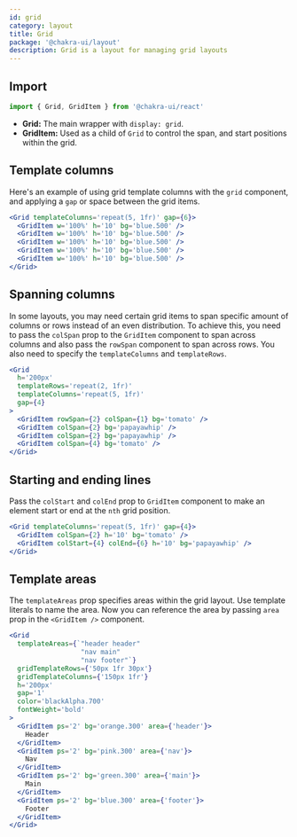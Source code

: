 ```yaml
---
id: grid
category: layout
title: Grid
package: '@chakra-ui/layout'
description: Grid is a layout for managing grid layouts
---
```


## Import

```js
import { Grid, GridItem } from '@chakra-ui/react'
```

- **Grid:** The main wrapper with `display: grid`.
- **GridItem:** Used as a child of `Grid` to control the span, and start
  positions within the grid.

## Template columns

Here's an example of using grid template columns with the `grid` component, and
applying a `gap` or space between the grid items.

```jsx
<Grid templateColumns='repeat(5, 1fr)' gap={6}>
  <GridItem w='100%' h='10' bg='blue.500' />
  <GridItem w='100%' h='10' bg='blue.500' />
  <GridItem w='100%' h='10' bg='blue.500' />
  <GridItem w='100%' h='10' bg='blue.500' />
  <GridItem w='100%' h='10' bg='blue.500' />
</Grid>
```

## Spanning columns

In some layouts, you may need certain grid items to span specific amount of
columns or rows instead of an even distribution. To achieve this, you need to
pass the `colSpan` prop to the `GridItem` component to span across columns and
also pass the `rowSpan` component to span across rows. You also need to specify
the `templateColumns` and `templateRows`.

```jsx
<Grid
  h='200px'
  templateRows='repeat(2, 1fr)'
  templateColumns='repeat(5, 1fr)'
  gap={4}
>
  <GridItem rowSpan={2} colSpan={1} bg='tomato' />
  <GridItem colSpan={2} bg='papayawhip' />
  <GridItem colSpan={2} bg='papayawhip' />
  <GridItem colSpan={4} bg='tomato' />
</Grid>
```

## Starting and ending lines

Pass the `colStart` and `colEnd` prop to `GridItem` component to make an element
start or end at the `nth` grid position.

```jsx
<Grid templateColumns='repeat(5, 1fr)' gap={4}>
  <GridItem colSpan={2} h='10' bg='tomato' />
  <GridItem colStart={4} colEnd={6} h='10' bg='papayawhip' />
</Grid>
```

## Template areas

The `templateAreas` prop specifies areas within the grid layout. Use template
literals to name the area. Now you can reference the area by passing `area` prop
in the `<GridItem />` component.

```jsx
<Grid
  templateAreas={`"header header"
                  "nav main"
                  "nav footer"`}
  gridTemplateRows={'50px 1fr 30px'}
  gridTemplateColumns={'150px 1fr'}
  h='200px'
  gap='1'
  color='blackAlpha.700'
  fontWeight='bold'
>
  <GridItem ps='2' bg='orange.300' area={'header'}>
    Header
  </GridItem>
  <GridItem ps='2' bg='pink.300' area={'nav'}>
    Nav
  </GridItem>
  <GridItem ps='2' bg='green.300' area={'main'}>
    Main
  </GridItem>
  <GridItem ps='2' bg='blue.300' area={'footer'}>
    Footer
  </GridItem>
</Grid>
```
